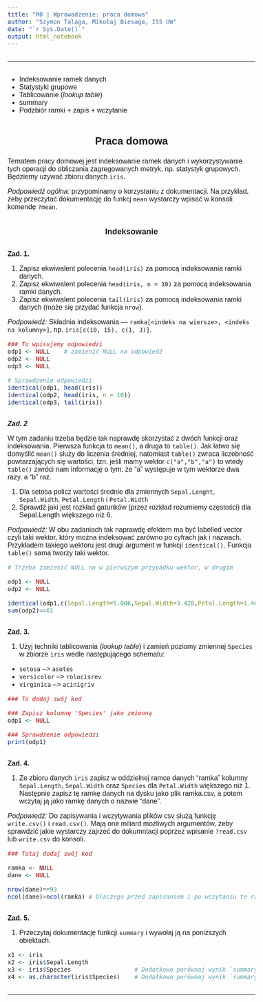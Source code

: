 ```yaml
---
title: "R0 | Wprowadzenie: praca domowa"
author: "Szymon Talaga, Mikołaj Biesaga, ISS UW"
date: "`r Sys.Date()`"
output: html_notebook
---
```


<hr>

* Indeksowanie ramek danych
* Statystyki grupowe
* Tablicowanie (*lookup table*)
* summary
* Podzbiór ramki + zapis + wczytanie

## Praca domowa

Tematem pracy domowej jest indeksowanie ramek danych i wykorzystywanie tych operacji do obliczania zagregowanych metryk, np. statystyk grupowych. Będziemy używać zbioru danych `iris`.

*Podpowiedź ogólna:* przypominamy o korzystaniu z dokumentacji. Na przykład, żeby przeczytać dokumentację do funkcj `mean` wystarczy wpisać w konsoli komendę `?mean`.

### Indeksowanie

#### Zad. 1.

1. Zapisz ekwiwalent polecenia `head(iris)` za pomocą indeksowania ramki danych.
2. Zapisz ekwiwalent polecenia `head(iris, n = 10)` za pomocą indeksowania ramki danych.
3. Zapisz ekwiwalent polecenia `tail(iris)` za pomocą indeksowania ramki danych (może się przydać funkcja `nrow`).

*Podpowiedź:* Składnia indeksowania --- `ramka[<indeks na wiersze>, <indeks na kolumny>]`, np. `iris[c(10, 15), c(1, 3)]`.

```r
### Tu wpisujemy odpowiedzi
odp1 <- NULL    # zamienić NULL na odpowiedź
odp2 <- NULL
odp3 <- NULL

# Sprawdzenie odpowiedzi
identical(odp1, head(iris))
identical(odp2, head(iris, n = 10))
identical(odp3, tail(iris))
```
##### Zad. 2

W tym zadaniu trzeba będzie tak naprawdę skorzystać z dwóch funkcji oraz indeksowania. Pierwsza funkcja to `mean()`, a druga to `table()`. Jak łatwo się domyślić `mean()` służy do liczenia średniej, natomiast `table()` zwraca liczebność powtarzających się wartości, tzn. jeśli mamy wektor `c("a","b","a")` to wtedy `table()` zwróci nam informację o tym, że "a" występuje w tym wektorze dwa razy, a "b" raz.

1. Dla setosa policz wartości średnie dla zmiennych `Sepal.Lenght`, `Sepal.Width`, `Petal.Length` i `Petal.Width`
2. Sprawdź jaki jest rozkład gatunków (przez rozkład rozumiemy częstości) dla Sepal.Length większego niż 6.

*Podpowiedź:* W obu zadaniach tak naprawdę efektem ma być labelled vector czyli taki wektor, który można indeksować zarówno po cyfrach jak i nazwach. Przykładem takiego wektoru jest drugi argument w funkcji `identical()`. Funkcja `table()` sama tworzy taki wektor.

```r
# Trzeba zamienić NULL na w pierwszym przypadku wektor, w drugim 

odp1 <- NULL
odp2 <- NULL

identical(odp1,c(Sepal.Length=5.006,Sepal.Width=3.428,Petal.Length=1.462,Petal.Width=0.246))
sum(odp2)==61 


```


#### Zad. 3. 

1. Użyj techniki tablicowania (*lookup table*) i zamień poziomy zmiennej `Species` w zbiorze `iris` wedle następującego schematu:
  * `setosa` --> `asotes`
  * `versicolor` --> `rolocisrev`
  * `virginica` --> `acinigriv`
  
```r
### Tu dodaj swój kod

### Zapisz kolumnę 'Species' jako zmienną 
odp1 <- NULL

### Sprawdzenie odpowiedzi
print(odp1)
```

#### Zad. 4.

1. Ze zbioru danych `iris` zapisz w oddzielnej ramce danych "ramka" kolumny `Sepal.Length`, `Sepal.Width` oraz `Species` dla `Petal.Width` większego niż 1. Następnie zapisz tę ramkę danych na dysku jako plik ramka.csv, a potem wczytaj ją jako ramkę danych o nazwie "dane".

*Podpowiedź:* Do zapisywania i wczytywania plików csv służą funkcję `write.csv()` i `read.csv()`. Mają one miliard możliwych argumentów, żeby sprawdzić jakie wystarczy zajrzeć do dokumntacji poprzez wpisanie `?read.csv` lub `write.csv` do konsoli.

```r
### Tutaj dodaj swój kod

ramka <- NULL
dane <- NULL

nrow(dane)==93
ncol(dane)>ncol(ramka) # Dlaczego przed zapisaniem i po wczytaniu te ramki danych mają różną liczbę kolumn? Jak można rozwiązać ten problem?
```

#### Zad. 5.

1. Przeczytaj dokumentację funkcji `summary` i wywołaj ją na poniższych obiektach.

```r
x1 <- iris
x2 <- iris$Sepal.Length
x3 <- iris$Species					# Dodatkowo porównaj wynik `summary` z wynikiem `table`
x4 <- as.character(iris$Species)	# Dodatkowo porównaj wynik `summary` z wynikiem `table`
```


<!-- CSS styling -->
<style>
    html {
        height: 100%;
        font-size: 62.5%;
    }
    body {
        height: 100%;
        font-size: 1.6em;
        font-family: "Trebuchet MS", "Lucida Grande", "Lucida Sans Unicode", "Lucida Sans", sans-serif;
    }
    h1, h2, h3 {
        text-align: center;
    }
    h4.author, h4.date {
        margin: 0.75em 0 0 0;
        text-align: center;
    }
    h2, h3, h4, h5, h6 {
        margin: 2em 0 1em 0;
    }
    div#header {
        margin: 1em 0 1em 0;
    }
    hr {
        margin: 2em 0 2em 0;
    }
    pre {
        margin-bottom: 2em;
    }
</style>

<hr>

<!-- End of styling -->
